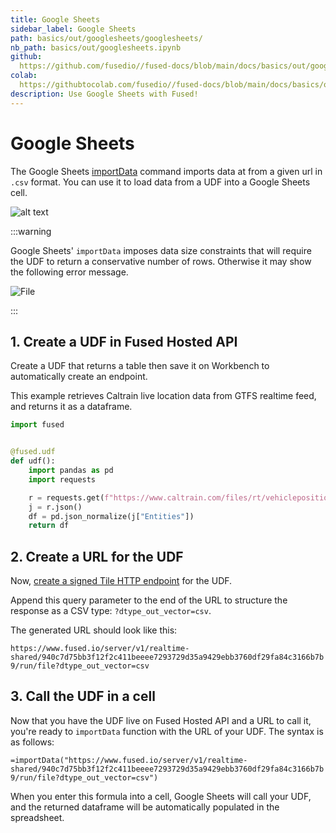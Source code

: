 ```yaml
---
title: Google Sheets
sidebar_label: Google Sheets
path: basics/out/googlesheets/googlesheets/
nb_path: basics/out/googlesheets.ipynb
github: 
  https://github.com/fusedio//fused-docs/blob/main/docs/basics/out/googlesheets.ipynb
colab: 
  https://githubtocolab.com/fusedio//fused-docs/blob/main/docs/basics/out/googlesheets.ipynb
description: Use Google Sheets with Fused!
---
```



<LinkButtons
  githubUrl="https://github.com/fusedio//fused-docs/blob/main/docs/basics/out/googlesheets.ipynb"
  colabUrl="https://githubtocolab.com/fusedio//fused-docs/blob/main/docs/basics/out/googlesheets.ipynb"
/>

# Google Sheets

The Google Sheets [importData](https://support.google.com/docs/answer/3093335?hl=en)
command imports data at from a given url in `.csv` format. You can use it to load data
from a UDF into a Google Sheets cell.

![alt text](https://fused-magic.s3.us-west-2.amazonaws.com/docs_assets/gifs/google_sheets.gif)

:::warning

Google Sheets' `importData` imposes data size constraints that will require the UDF to
return a conservative number of rows. Otherwise it may show the following error message.


<div style={{textAlign: 'center'}}>
<img src={sl} alt="File" style={{width: 600}} />
</div>

:::

## 1. Create a UDF in Fused Hosted API

Create a UDF that returns a table then save it on Workbench to automatically create an
endpoint.

This example retrieves Caltrain live location data from GTFS realtime feed, and returns
it as a dataframe.

```python
import fused


@fused.udf
def udf():
    import pandas as pd
    import requests

    r = requests.get(f"https://www.caltrain.com/files/rt/vehiclepositions/CT.json")
    j = r.json()
    df = pd.json_normalize(j["Entities"])
    return df
```

## 2. Create a URL for the UDF

Now,
[create a signed Tile HTTP endpoint](/basics/core-concepts/#generate-endpoints-with-workbench)
for the UDF.

Append this query parameter to the end of the URL to structure the response as a CSV
type: `?dtype_out_vector=csv`.

The generated URL should look like this:

`https://www.fused.io/server/v1/realtime-shared/940c7d75bb3f12f2c411beeee7293729d35a9429ebb3760df29fa84c3166b7b9/run/file?dtype_out_vector=csv`

## 3. Call the UDF in a cell

Now that you have the UDF live on Fused Hosted API and a URL to call it, you're ready to
`importData` function with the URL of your UDF. The syntax is as follows:

`=importData("https://www.fused.io/server/v1/realtime-shared/940c7d75bb3f12f2c411beeee7293729d35a9429ebb3760df29fa84c3166b7b9/run/file?dtype_out_vector=csv")`

When you enter this formula into a cell, Google Sheets will call your UDF, and the
returned dataframe will be automatically populated in the spreadsheet.

```python

```


